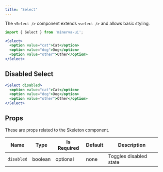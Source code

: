 ```yaml
---
title: 'Select'
---
```


The `<Select />` component extends `<select />` and allows basic styling.

```js
import { Select } from 'minerva-ui';
```

```jsx live
<Select>
  <option value="cat">Cat</option>
  <option value="dog">Dog</option>
  <option value="other">Other</option>
</Select>
```

## Disabled Select

```jsx live
<Select disabled>
  <option value="cat">Cat</option>
  <option value="dog">Dog</option>
  <option value="other">Other</option>
</Select>
```

## Props

These are props related to the Skeleton component.

| Name       | Type    | Is Required | Default | Description            |
| ---------- | ------- | ----------- | ------- | ---------------------- |
| `disabled` | boolean | optional    | none    | Toggles disabled state |
